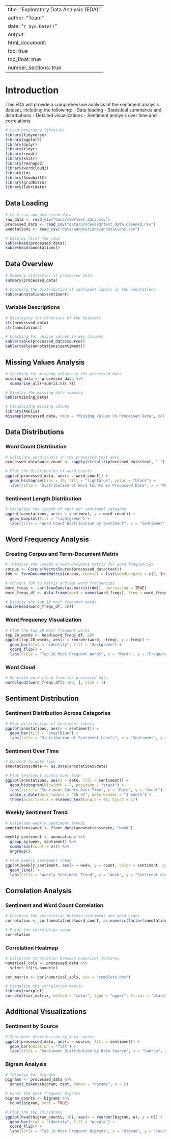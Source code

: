 
---
title: "Exploratory Data Analysis (EDA)"
author: "Team"
date: "`r Sys.Date()`"
output: 
  html_document: 
    toc: true
    toc_float: true
    number_sections: true
---

# Introduction

This EDA will provide a comprehensive analysis of the sentiment analysis dataset, including the following:
- Data loading
- Statistical summaries and distributions
- Detailed visualizations
- Sentiment analysis over time and correlations

```r
# Load necessary libraries
library(tidyverse)
library(ggplot2)
library(dplyr)
library(tidyr)
library(readr)
library(knitr)
library(reshape2)
library(wordcloud2)
library(tm)
library(SnowballC)
library(gridExtra)
library(lubridate)
```

## Data Loading

```r
# Load raw and processed data
raw_data <- read_csv("data/raw/text_data.csv")
processed_data <- read_csv("data/processed/text_data_cleaned.csv")
annotations <- read_csv("data/annotations/annotations.csv")

# Display first few rows
kable(head(processed_data))
kable(head(annotations))
```

## Data Overview

```r
# Summary statistics of processed data
summary(processed_data)

# Checking the distribution of sentiment labels in the annotations
table(annotations$sentiment)
```

### Variable Descriptions

```r
# Displaying the structure of the datasets
str(processed_data)
str(annotations)

# Checking for unique values in key columns
kable(table(processed_data$source))
kable(table(annotations$sentiment))
```

## Missing Values Analysis

```r
# Checking for missing values in the processed data
missing_data <- processed_data %>%
  summarise_all(~sum(is.na(.)))

# Display the missing data summary
kable(missing_data)

# Visualizing missing values
library(Amelia)
missmap(processed_data, main = "Missing Values in Processed Data", col = c("red", "blue"), legend = TRUE)
```

## Data Distributions

### Word Count Distribution

```r
# Calculate word counts in the processed text data
processed_data$word_count <- sapply(strsplit(processed_data$text, " "), length)

# Plot the distribution of word counts
ggplot(processed_data, aes(x = word_count)) +
  geom_histogram(bins = 30, fill = "lightblue", color = "black") +
  labs(title = "Distribution of Word Counts in Processed Data", x = "Word Count", y = "Frequency")
```

### Sentiment Length Distribution

```r
# Visualize the length of text per sentiment category
ggplot(annotations, aes(x = sentiment, y = word_count)) +
  geom_boxplot(fill = "lightgreen") +
  labs(title = "Word Count Distribution by Sentiment", x = "Sentiment", y = "Word Count")
```

## Word Frequency Analysis

### Creating Corpus and Term-Document Matrix

```r
# Tokenize and create a term-document matrix for word frequencies
corpus <- Corpus(VectorSource(processed_data$text))
tdm <- TermDocumentMatrix(corpus, control = list(wordLengths = c(3, Inf)))

# Convert TDM to matrix and get word frequencies
word_freqs <- sort(rowSums(as.matrix(tdm)), decreasing = TRUE)
word_freqs_df <- data.frame(word = names(word_freqs), freq = word_freqs)

# Display the top 10 most frequent words
kable(head(word_freqs_df, 10))
```

### Word Frequency Visualization

```r
# Plot the top 20 most frequent words
top_20_words <- head(word_freqs_df, 20)
ggplot(top_20_words, aes(x = reorder(word, -freq), y = freq)) +
  geom_bar(stat = "identity", fill = "darkgreen") +
  coord_flip() +
  labs(title = "Top 20 Most Frequent Words", x = "Words", y = "Frequency")
```

### Word Cloud

```r
# Generate word cloud from the processed data
wordcloud2(word_freqs_df[1:100, ], size = 1)
```

## Sentiment Distribution

### Sentiment Distribution Across Categories

```r
# Plot distribution of sentiment labels
ggplot(annotations, aes(x = sentiment)) +
  geom_bar(fill = "steelblue") +
  labs(title = "Distribution of Sentiment Labels", x = "Sentiment", y = "Count")
```

### Sentiment Over Time

```r
# Convert to date type
annotations$date <- as.Date(annotations$date)

# Plot sentiment counts over time
ggplot(annotations, aes(x = date, fill = sentiment)) +
  geom_histogram(binwidth = 7, position = "stack") +
  labs(title = "Sentiment Counts Over Time", x = "Date", y = "Count") +
  scale_x_date(date_labels = "%b %Y", date_breaks = "1 month") +
  theme(axis.text.x = element_text(angle = 45, hjust = 1))
```

### Weekly Sentiment Trend

```r
# Calculate weekly sentiment trends
annotations$week <- floor_date(annotations$date, "week")

weekly_sentiment <- annotations %>%
  group_by(week, sentiment) %>%
  summarise(count = n()) %>%
  ungroup()

# Plot weekly sentiment trend
ggplot(weekly_sentiment, aes(x = week, y = count, color = sentiment, group = sentiment)) +
  geom_line() +
  labs(title = "Weekly Sentiment Trend", x = "Week", y = "Sentiment Count")
```

## Correlation Analysis

### Sentiment and Word Count Correlation

```r
# Checking the correlation between sentiment and word count
correlation <- cor(annotations$word_count, as.numeric(factor(annotations$sentiment)))

# Print the correlation value
correlation
```

### Correlation Heatmap

```r
# Calculate correlation between numerical features
numerical_cols <- processed_data %>%
  select_if(is.numeric)

cor_matrix <- cor(numerical_cols, use = "complete.obs")

# Visualize the correlation matrix
library(corrplot)
corrplot(cor_matrix, method = "color", type = "upper", tl.col = "black", tl.srt = 45, addCoef.col = "black")
```

## Additional Visualizations

### Sentiment by Source

```r
# Sentiment distribution by data source
ggplot(processed_data, aes(x = source, fill = sentiment)) +
  geom_bar(position = "fill") +
  labs(title = "Sentiment Distribution by Data Source", x = "Source", y = "Proportion")
```

### Bigram Analysis

```r
# Tokenize for bigrams
bigrams <- processed_data %>%
  unnest_tokens(bigram, text, token = "ngrams", n = 2)

# Count the most frequent bigrams
bigram_counts <- bigrams %>%
  count(bigram, sort = TRUE)

# Plot the top 10 bigrams
ggplot(head(bigram_counts, 10), aes(x = reorder(bigram, n), y = n)) +
  geom_bar(stat = "identity", fill = "purple") +
  coord_flip() +
  labs(title = "Top 10 Most Frequent Bigrams", x = "Bigram", y = "Count")
```